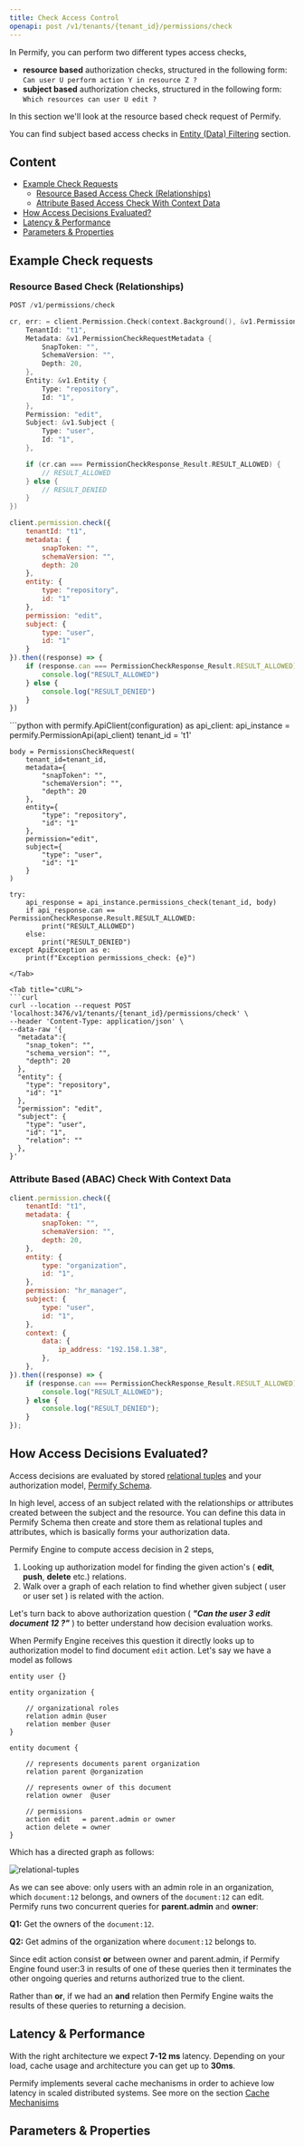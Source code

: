 ```yaml
---
title: Check Access Control
openapi: post /v1/tenants/{tenant_id}/permissions/check
---
```


In Permify, you can perform two different types access checks,

- **resource based** authorization checks, structured in the following form: `Can user U perform action Y in resource Z ?`
- **subject based** authorization checks, structured in the following form: `Which resources can user U edit ?`

In this section we'll look at the resource based check request of Permify. 

You can find subject based access checks in [Entity (Data) Filtering] section.

[Entity (Data) Filtering]: ./lookup-entity

## Content 

- [Example Check Requests](#example-check-requests)
    - [Resource Based Access Check (Relationships)](#resource-based-check-relationships)
    - [Attribute Based Access Check With Context Data](#attribute-based-abac-check-with-context-data)
- [How Access Decisions Evaluated?](#how-access-decisions-evaluated)
- [Latency & Performance](#latency-and-performance)
- [Parameters & Properties](#parameters-and-properties)

## Example Check requests

### Resource Based Check (Relationships)

```javascript
POST /v1/permissions/check
```

<Tabs>
<Tab title="Go">

```go
cr, err: = client.Permission.Check(context.Background(), &v1.PermissionCheckRequest {
    TenantId: "t1",
    Metadata: &v1.PermissionCheckRequestMetadata {
        SnapToken: "",
        SchemaVersion: "",
        Depth: 20,
    },
    Entity: &v1.Entity {
        Type: "repository",
        Id: "1",
    },
    Permission: "edit",
    Subject: &v1.Subject {
        Type: "user",
        Id: "1",
    },

    if (cr.can === PermissionCheckResponse_Result.RESULT_ALLOWED) {
        // RESULT_ALLOWED
    } else {
        // RESULT_DENIED
    }
})
```

</Tab>
<Tab title="Node">

```javascript
client.permission.check({
    tenantId: "t1", 
    metadata: {
        snapToken: "",
        schemaVersion: "",
        depth: 20
    },
    entity: {
        type: "repository",
        id: "1"
    },
    permission: "edit",
    subject: {
        type: "user",
        id: "1"
    }
}).then((response) => {
    if (response.can === PermissionCheckResponse_Result.RESULT_ALLOWED) {
        console.log("RESULT_ALLOWED")
    } else {
        console.log("RESULT_DENIED")
    }
})
```

</Tab>
<Tab title="Python">
```python
with permify.ApiClient(configuration) as api_client:
    api_instance = permify.PermissionApi(api_client)
    tenant_id = 't1' 

    body = PermissionsCheckRequest(
        tenant_id=tenant_id,
        metadata={
            "snapToken": "",
            "schemaVersion": "",
            "depth": 20
        },
        entity={
            "type": "repository",
            "id": "1"
        },
        permission="edit",
        subject={
            "type": "user",
            "id": "1"
        }
    )

    try:
        api_response = api_instance.permissions_check(tenant_id, body)
        if api_response.can == PermissionCheckResponse.Result.RESULT_ALLOWED:
            print("RESULT_ALLOWED")
        else:
            print("RESULT_DENIED")
    except ApiException as e:
        print(f"Exception permissions_check: {e}")
```
</Tab>

<Tab title="cURL">
```curl
curl --location --request POST 'localhost:3476/v1/tenants/{tenant_id}/permissions/check' \
--header 'Content-Type: application/json' \
--data-raw '{
  "metadata":{
    "snap_token": "",
    "schema_version": "",
    "depth": 20
  },
  "entity": {
    "type": "repository",
    "id": "1"
  },
  "permission": "edit",
  "subject": {
    "type": "user",
    "id": "1",
    "relation": ""
  },
}'
```
</Tab>
</Tabs>

### Attribute Based (ABAC) Check With Context Data

```javascript
client.permission.check({
    tenantId: "t1",
    metadata: {
        snapToken: "",
        schemaVersion: "",
        depth: 20,
    },
    entity: {
        type: "organization",
        id: "1",
    },
    permission: "hr_manager",
    subject: {
        type: "user",
        id: "1",
    },
    context: {
        data: {
            ip_address: "192.158.1.38",
        },
    },
}).then((response) => {
    if (response.can === PermissionCheckResponse_Result.RESULT_ALLOWED) {
        console.log("RESULT_ALLOWED");
    } else {
        console.log("RESULT_DENIED");
    }
});
```

## How Access Decisions Evaluated?

Access decisions are evaluated by stored [relational tuples] and your authorization model, [Permify Schema]. 

In high level, access of an subject related with the relationships or attributes created between the subject and the resource. You can define this data in Permify Schema then create and store them as relational tuples and attributes, which is basically forms your authorization data. 

Permify Engine to compute access decision in 2 steps, 
1. Looking up authorization model for finding the given action's ( **edit**, **push**, **delete** etc.) relations.
2. Walk over a graph of each relation to find whether given subject ( user or user set ) is related with the action. 

Let's turn back to above authorization question ( ***"Can the user 3 edit document 12 ?"*** ) to better understand how decision evaluation works. 

[relational tuples]: ../../getting-started/sync-data.md
[Permify Schema]:  ../../getting-started/modeling.md

When Permify Engine receives this question it directly looks up to authorization model to find document `‍edit` action. Let's say we have a model as follows

```perm
entity user {}
        
entity organization {

    // organizational roles
    relation admin @user
    relation member @user
}

entity document {

    // represents documents parent organization
    relation parent @organization
    
    // represents owner of this document
    relation owner  @user
    
    // permissions
    action edit   = parent.admin or owner
    action delete = owner
} 
```

Which has a directed graph as follows:

![relational-tuples](https://github.com/Permify/permify/assets/39353278/cec9936c-f907-42c0-a419-032ebb45454e)

As we can see above: only users with an admin role in an organization, which `document:12` belongs, and owners of the `document:12` can edit. Permify runs two concurrent queries for **parent.admin** and **owner**:

**Q1:** Get the owners of the `document:12`.

**Q2:** Get admins of the organization where `document:12` belongs to.

Since edit action consist **or** between owner and parent.admin, if Permify Engine found user:3 in results of one of these queries then it terminates the other ongoing queries and returns authorized true to the client.

Rather than **or**, if we had an **and** relation then Permify Engine waits the results of these queries to returning a decision. 

## Latency & Performance

With the right architecture we expect **7-12 ms** latency. Depending on your load, cache usage and architecture you can get up to **30ms**.

Permify implements several cache mechanisms in order to achieve low latency in scaled distributed systems. See more on the section [Cache Mechanisims](../../operations/cache) 

## Parameters & Properties
